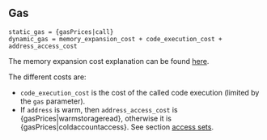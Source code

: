 ## Gas

    static_gas = {gasPrices|call}
    dynamic_gas = memory_expansion_cost + code_execution_cost + address_access_cost

The memory expansion cost explanation can be found [here](/about#memoryexpansion).

The different costs are:

- `code_execution_cost` is the cost of the called code execution (limited by the `gas` parameter).
- If `address` is warm, then `address_access_cost` is {gasPrices|warmstorageread}, otherwise it is {gasPrices|coldaccountaccess}. See section [access sets](/about#accesssets).
